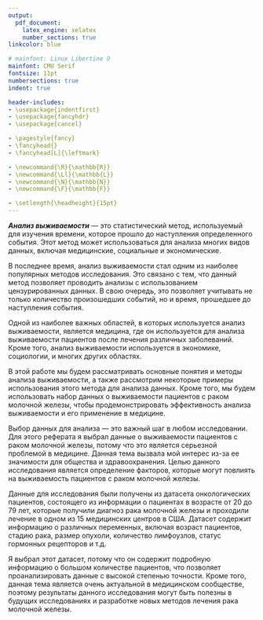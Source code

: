 ```yaml
---
output:
  pdf_document:
    latex_engine: xelatex
    number_sections: true
linkcolor: blue

# mainfont: Linux Libertine O
mainfont: CMU Serif
fontsize: 11pt
numbersections: true
indent: true

header-includes:
- \usepackage{indentfirst}
- \usepackage{fancyhdr}
- \usepackage{cancel}

- \pagestyle{fancy}
- \fancyhead{}
- \fancyhead[L]{\leftmark}

- \newcommand{\R}{\mathbb{R}}
- \newcommand{\Ll}{\mathbb{L}}
- \newcommand{\N}{\mathbb{N}}
- \newcommand{\F}{\mathbb{F}}

- \setlength{\headheight}{15pt} 
---
```

\input{./files/title.tex}

\input{./files/extra.tex}

\tableofcontents

\vspace*{\fill}


***Анализ выживаемости*** --- это статистический метод, используемый для изучения времени, которое прошло до 
наступления определенного события. Этот метод может использоваться для анализа многих видов данных, включая 
медицинские, социальные и экономические.

В последнее время, анализ выживаемости стал одним из наиболее популярных методов исследования. Это связано 
с тем, что данный метод позволяет проводить анализы с использованием цензурированных данных. В свою очередь, 
это позволяет учитывать не только количество произошедших событий, но и время, прошедшее до наступления события.

Одной из наиболее важных областей, в которых используется анализ выживаемости, является медицина, где он используется 
для анализа выживаемости пациентов после лечения различных заболеваний. Кроме того, анализ выживаемости используется в 
экономике, социологии, и многих других областях.

В этой работе мы будем рассматривать основные понятия и методы анализа выживаемости, а также рассмотрим некоторые 
примеры использования этого метода для анализа данных. Кроме того, мы будем использовать набор данных о 
выживаемости пациентов с раком молочной железы, чтобы продемонстрировать эффективность анализа выживаемости и его применение в медицине.

Выбор данных для анализа --- это важный шаг в любом исследовании. 
Для этого реферата я выбрал данные о выживаемости пациентов с раком молочной железы, потому что это является 
серьезной проблемой в медицине. Данная тема вызвала мой интерес из-за ее значимости для общества и здравоохранения. 
Целью данного исследования является определение факторов, которые могут повлиять на выживаемость пациентов с 
раком молочной железы.

Данные для исследования были получены из датасета онкологических пациентов, состоящего из информации о 
пациентах в возрасте от 20 до 79 лет, которые получили диагноз рака молочной железы и проходили лечение в 
одном из 15 медицинских центров в США. Датасет содержит информацию о различных переменных, включая возраст 
пациентов, стадию рака, размер опухоли, количество лимфоузлов, статус гормонных рецепторов и т.д.

Я выбрал этот датасет, потому что он содержит подробную информацию о большом количестве пациентов, что 
позволяет проанализировать данные с высокой степенью точности. Кроме того, данная тема является очень 
актуальной в медицинском сообществе, поэтому результаты данного исследования могут быть полезны в 
будущих исследованиях и разработке новых методов лечения рака молочной железы.

